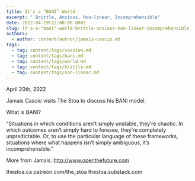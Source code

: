 ```yaml
---
title: It’s a “BANI” World
excerpt: " Brittle, Anxious, Non-linear, Incomprehensible"
date: 2022-04-19T22:00:00.000Z
slug: it's-a-"bani"-world-brittle-anxious-non-linear-incomprehensible
authors:
  - author: content/author/jamais-cascio.md
tags:
  - tag: content/tags/session.md
  - tag: content/tags/bani.md
  - tag: content/tags/world.md
  - tag: content/tags/brittle.md
  - tag: content/tags/non-linear.md
---
```


April 20th, 2022

Jamais Cascio visits The Stoa to discuss his BANI model.

What is BANI?

“Situations in which conditions aren’t simply unstable, they’re chaotic. In which outcomes aren’t simply hard to foresee, they’re completely unpredictable. Or, to use the particular language of these frameworks, situations where what happens isn’t simply ambiguous, it’s incomprehensible.”

More from Jamais: http://www.openthefuture.com

thestoa.ca
patreon.com/the_stoa
thestoa.substack.com
